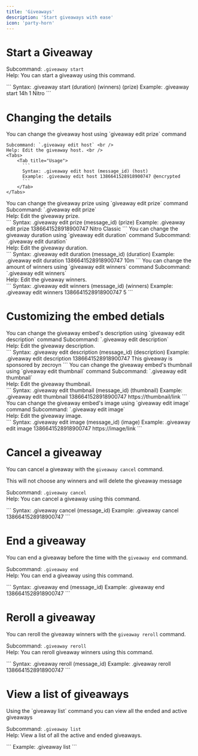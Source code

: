 ---
title: 'Giveaways'
description: 'Start giveaways with ease'
icon: 'party-horn'
---


# Start a Giveaway

Subcommand: `.giveaway start` <br />
Help: You can start a giveaway using this command. <br />

<Tabs>
    <Tab title="Usage">
       ```
       Syntax: .giveaway start (duration) (winners) (prize)
       Example: .giveaway start 14h 1 Nitro
       ```
    </Tab>
</Tabs>


# Changing the details

<Accordion title="Change the host">
  You can change the giveaway host using `giveaway edit prize` command
      
    Subcommand: `.giveaway edit host` <br />
    Help: Edit the giveaway host. <br />
    <Tabs>
        <Tab title="Usage">
          ```
          Syntax: .giveaway edit host (message_id) (host)
          Example: .giveaway edit host 1386641528918900747 @encrypted
          ```
        </Tab>
    </Tabs>
</Accordion>
<Accordion title="Change the prize">
  You can change the giveaway prize using `giveaway edit prize` command
    Subcommand: `.giveaway edit prize` <br />
    Help: Edit the giveaway prize. <br />
    <Tabs>
        <Tab title="Usage">
          ```
          Syntax: .giveaway edit prize (message_id) (prize)
          Example: .giveaway edit prize 1386641528918900747 Nitro Classic
          ```
        </Tab>
    </Tabs>
</Accordion>
<Accordion title="Change the duration">
  You can change the giveaway duration using `giveaway edit duration` command
    Subcommand: `.giveaway edit duration` <br />
    Help: Edit the giveaway duration. <br />
    <Tabs>
        <Tab title="Usage">
          ```
          Syntax: .giveaway edit duration (message_id) (duration)
          Example: .giveaway edit duration 1386641528918900747 10m
          ```
        </Tab>
    </Tabs>
</Accordion>

<Accordion title="Change the winner count">
  You can change the amount of winners using `giveaway edit winners` command
    Subcommand: `.giveaway edit winners` <br />
    Help: Edit the giveaway winners. <br />
    <Tabs>
        <Tab title="Usage">
          ```
          Syntax: .giveaway edit winners (message_id) (winners)
          Example: .giveaway edit winners 1386641528918900747 5
          ```
        </Tab>
    </Tabs>
</Accordion>

# Customizing the embed detials

<Accordion title="Change the description">
  You can change the giveaway embed's description using `giveaway edit description` command
    Subcommand: `.giveaway edit description` <br />
    Help: Edit the giveaway description. <br />
    <Tabs>
        <Tab title="Usage">
          ```
          Syntax: .giveaway edit description (message_id) (description)
          Example: .giveaway edit description 1386641528918900747 This giveaway is sponsored by zecroyn
          ```
        </Tab>
    </Tabs>
</Accordion>
<Accordion title="Change the thumbnail">
  You can change the giveaway embed's thumbnail using `giveaway edit thumbnail` command
    Subcommand: `.giveaway edit thumbnail` <br />
    Help: Edit the giveaway thumbnail. <br />
    <Tabs>
        <Tab title="Usage">
          ```
          Syntax: .giveaway edit thumbnail (message_id) (thumbnail)
          Example: .giveaway edit thumbnail 1386641528918900747 https://thumbnail/link
          ```
        </Tab>
    </Tabs>
</Accordion>
<Accordion title="Change the image">
  You can change the giveaway embed's image using `giveaway edit image` command
    Subcommand: `.giveaway edit image` <br />
    Help: Edit the giveaway image. <br />
    <Tabs>
        <Tab title="Usage">
          ```
          Syntax: .giveaway edit image (message_id) (image)
          Example: .giveaway edit image 1386641528918900747 https://image/link
          ```
        </Tab>
    </Tabs>
</Accordion>


# Cancel a giveaway

You can cancel a giveaway with the `giveaway cancel` command.

<Warning>
This will not choose any winners and will delete the giveaway message
</Warning>

Subcommand: `.giveaway cancel` <br />
Help: You can cancel a giveaway using this command. <br />

<Tabs>
    <Tab title="Usage">
       ```
       Syntax: .giveaway cancel (message_id)
       Example: .giveaway cancel 1386641528918900747
       ```
    </Tab>
</Tabs>


# End a giveaway

You can end a giveaway before the time with the `giveaway end` command.

Subcommand: `.giveaway end` <br />
Help: You can end a giveaway using this command. <br />

<Tabs>
    <Tab title="Usage">
       ```
       Syntax: .giveaway end (message_id)
       Example: .giveaway end 1386641528918900747
       ```
    </Tab>
</Tabs>

# Reroll a giveaway

You can reroll the giveaway winners with the `giveaway reroll` command.

Subcommand: `.giveaway reroll` <br />
Help: You can reroll giveaway winners using this command. <br />

<Tabs>
    <Tab title="Usage">
       ```
       Syntax: .giveaway reroll (message_id)
       Example: .giveaway reroll 1386641528918900747
       ```
    </Tab>
</Tabs>

# View a list of giveaways

<Info>
Using the `giveaway list` command you can view all the ended and active giveaways
</Info>


Subcommand: `.giveaway list` <br />
Help: View a list of all the active and ended giveaways. <br />

<Tabs>
    <Tab title="Usage">
       ```
       Example: .giveaway list
       ```
    </Tab>
</Tabs>